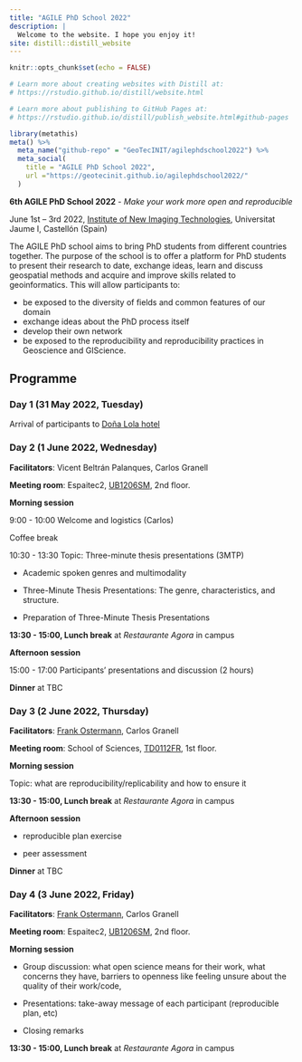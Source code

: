 ```yaml
---
title: "AGILE PhD School 2022"
description: |
  Welcome to the website. I hope you enjoy it!
site: distill::distill_website
---
```


```r
knitr::opts_chunk$set(echo = FALSE)

# Learn more about creating websites with Distill at:
# https://rstudio.github.io/distill/website.html

# Learn more about publishing to GitHub Pages at:
# https://rstudio.github.io/distill/publish_website.html#github-pages

```


```r
library(metathis)
meta() %>%
  meta_name("github-repo" = "GeoTecINIT/agilephdschool2022") %>%
  meta_social(
    title = "AGILE PhD School 2022",
    url ="https://geotecinit.github.io/agilephdschool2022/"
  )
```


**6th AGILE PhD School 2022** - *Make your work more open and reproducible*

June 1st – 3rd 2022, [Institute of New Imaging Technologies](https://www.init.uji.es/?lang=en), Universitat Jaume I, Castellón (Spain)

The AGILE PhD school aims to bring PhD students from different countries together. The purpose of the school is to offer a platform for PhD students to present their research to date, exchange ideas, learn and discuss geospatial methods and acquire and improve skills related to geoinformatics. This will allow participants to:  

-   be exposed to the diversity of fields and common features of our domain  
-   exchange ideas about the PhD process itself  
-   develop their own network
-   be exposed to the reproducibility and reproducibility practices in Geoscience and GIScience.

## Programme

### Day 1 (31 May 2022, Tuesday) 

Arrival of participants to [Doña Lola hotel](http://www.hoteldonalola.com/)

### Day 2 (1 June 2022, Wednesday)

**Facilitators**: Vicent Beltrán Palanques, Carlos Granell

**Meeting room**: Espaitec2, [UB1206SM](http://smart.uji.es/index.php?room=UB1206SM), 2nd floor.

**Morning session** 

9:00 - 10:00 Welcome and logistics (Carlos)

Coffee break

10:30 - 13:30 Topic: Three-minute thesis presentations (3MTP)  

-	Academic spoken genres and multimodality 

-	Three-Minute Thesis Presentations: The genre, characteristics, and structure. 

-	Preparation of Three-Minute Thesis Presentations 

**13:30 - 15:00, Lunch break** at *Restaurante Agora* in campus   

**Afternoon session**

15:00 - 17:00 Participants' presentations and discussion (2 hours)

**Dinner** at TBC 


### Day 3 (2 June 2022, Thursday)

**Facilitators**: [Frank Ostermann](https://research.utwente.nl/en/persons/frank-ostermann), Carlos Granell

**Meeting room**: School of Sciences, [TD0112FR](http://smart.uji.es/index.php?room=TD0112FR), 1st floor. 


**Morning session** 

Topic: what are reproducibility/replicability and how to ensure it


**13:30 - 15:00, Lunch break** at *Restaurante Agora* in campus   

**Afternoon session** 

-   reproducible plan exercise

-   peer assessment

**Dinner** at TBC 

### Day 4 (3 June 2022, Friday)

**Facilitators**: [Frank Ostermann](https://research.utwente.nl/en/persons/frank-ostermann), Carlos Granell

**Meeting room**: Espaitec2, [UB1206SM](http://smart.uji.es/index.php?room=UB1206SM), 2nd floor.

**Morning session** 

-   Group discussion: what open science means for their work, what concerns they have, barriers to openness like feeling unsure about the quality of their work/code, 

-   Presentations: take-away message of each participant (reproducible plan, etc)

-   Closing remarks

**13:30 - 15:00, Lunch break** at *Restaurante Agora* in campus   
